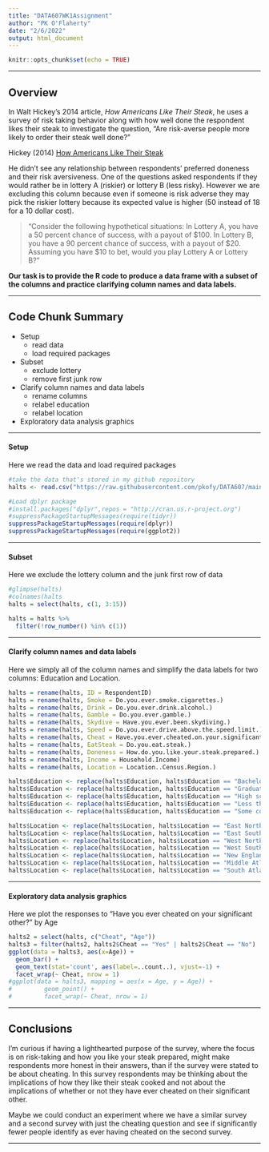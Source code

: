 ```yaml
---
title: "DATA607WK1Assignment"
author: "PK O'Flaherty"
date: "2/6/2022"
output: html_document
---
```


```r
knitr::opts_chunk$set(echo = TRUE)
```

<!--This comment will not be displayed in the output

Rubric notes:
1) Each text block should minimally include one header and additional non-header text
2) may include additional information, such as exploratory data analysis graphics
3) put solution in .rmd file, publish to rpubs, post .rmd to github repository
4) provide URLs to github repo and rpubs in the assignment link

-->

<hr />

## Overview

In Walt Hickey's 2014 article, _How Americans Like Their Steak_, he uses a survey of risk taking behavior along with how well done the respondent likes their steak to investigate the question, "Are risk-averse people more likely to order their steak well done?"

   Hickey (2014) [How Americans Like Their Steak](https://fivethirtyeight.com/features/how-americans-like-their-steak/)

He didn't see any relationship between respondents' preferred doneness and their risk aversiveness. One of the questions asked respondents if they would rather be in lottery A (riskier) or lottery B (less risky).  However we are excluding this column because even if someone is risk adverse they may pick the riskier lottery because its expected value is higher (50 instead of 18 for a 10 dollar cost).

> “Consider the following hypothetical situations: In Lottery A, you have a 50 percent chance of success, with a payout of $100. In Lottery B, you have a 90 percent chance of success, with a payout of $20. Assuming you have $10 to bet, would you play Lottery A or Lottery B?”

**Our task is to provide the R code to produce a data frame with a subset of the columns and practice clarifying column names and data labels.**

<hr />

## Code Chunk Summary

+ Setup
    + read data
    + load required packages
+ Subset
    + exclude lottery
    + remove first junk row
+ Clarify column names and data labels
    + rename columns
    + relabel education
    + relabel location
+ Exploratory data analysis graphics

<hr />

#### Setup

Here we read the data and load required packages

```r

#take the data that's stored in my github repository
halts <- read.csv("https://raw.githubusercontent.com/pkofy/DATA607/main/steak-risk-survey.csv", stringsAsFactors = FALSE)

```

```r

#Load dplyr package
#install.packages("dplyr",repos = "http://cran.us.r-project.org")
#suppressPackageStartupMessages(require(tidyr))
suppressPackageStartupMessages(require(dplyr))
suppressPackageStartupMessages(require(ggplot2))

```

<hr />

#### Subset

Here we exclude the lottery column and the junk first row of data

```r

#glimpse(halts)
#colnames(halts
halts = select(halts, c(1, 3:15))

```

```r

halts = halts %>%
  filter(!row_number() %in% c(1))

```

<hr />

#### Clarify column names and data labels

Here we simply all of the column names and simplify the data labels for two columns: Education and Location.

```r

halts = rename(halts, ID = RespondentID)
halts = rename(halts, Smoke = Do.you.ever.smoke.cigarettes.)
halts = rename(halts, Drink = Do.you.ever.drink.alcohol.)
halts = rename(halts, Gamble = Do.you.ever.gamble.)
halts = rename(halts, Skydive = Have.you.ever.been.skydiving.)
halts = rename(halts, Speed = Do.you.ever.drive.above.the.speed.limit.)
halts = rename(halts, Cheat = Have.you.ever.cheated.on.your.significant.other.)
halts = rename(halts, EatSteak = Do.you.eat.steak.)
halts = rename(halts, Doneness = How.do.you.like.your.steak.prepared.)
halts = rename(halts, Income = Household.Income)
halts = rename(halts, Location = Location..Census.Region.)

```

```r

halts$Education <- replace(halts$Education, halts$Education == "Bachelor degree", "Bachelors")
halts$Education <- replace(halts$Education, halts$Education == "Graduate degree", "Graduate")
halts$Education <- replace(halts$Education, halts$Education == "High school degree", "HighSchool")
halts$Education <- replace(halts$Education, halts$Education == "Less than high school degree", "NoDiploma")
halts$Education <- replace(halts$Education, halts$Education == "Some college or Associate degree", "SomeCollege")

```

```r

halts$Location <- replace(halts$Location, halts$Location == "East North Central", "NECentral")
halts$Location <- replace(halts$Location, halts$Location == "East South Central", "SECentral")
halts$Location <- replace(halts$Location, halts$Location == "West North Central", "NWCentral")
halts$Location <- replace(halts$Location, halts$Location == "West South Central", "SWCentral")
halts$Location <- replace(halts$Location, halts$Location == "New England", "NewEngland")
halts$Location <- replace(halts$Location, halts$Location == "Middle Atlantic", "MidAtlantic")
halts$Location <- replace(halts$Location, halts$Location == "South Atlantic", "SouthAtlantic")

```

<hr />

#### Exploratory data analysis graphics

Here we plot the responses to "Have you ever cheated on your significant other?" by Age

```r

halts2 = select(halts, c("Cheat", "Age"))
halts3 = filter(halts2, halts2$Cheat == "Yes" | halts2$Cheat == "No")
ggplot(data = halts3, aes(x=Age)) +
  geom_bar() +
  geom_text(stat='count', aes(label=..count..), vjust=-1) +
  facet_wrap(~ Cheat, nrow = 1)
#ggplot(data = halts3, mapping = aes(x = Age, y = Age)) + 
#         geom_point() +
#         facet_wrap(~ Cheat, nrow = 1)

```

<hr />

## Conclusions

I'm curious if having a lighthearted purpose of the survey, where the focus is on risk-taking and how you like your steak prepared, might make respondents more honest in their answers, than if the survey were stated to be about cheating.  In this survey respondents may be thinking about the implications of how they like their steak cooked and not about the implications of whether or not they have ever cheated on their significant other.

Maybe we could conduct an experiment where we have a similar survey and a second survey with just the cheating question and see if significantly fewer people identify as ever having cheated on the second survey.

<hr />

